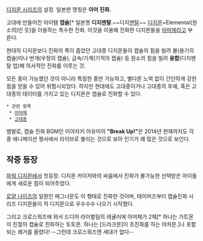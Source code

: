 [[디지몬 시리즈]]의 설정. 일본판 명칭은 '''아머 진화.''' 

고대에 만들어진 아이템 '''캡슐'''[* 일본명 '''디지멘탈'''.~~디지[[멘탈]]~~ [[디지몬]]+Elemental(원소의)인 듯]을 이용하는 특수한 진화. 이것을 이용해 진화한 디지몬들을 [[아머체]]라고 부른다.

현대의 디지몬보다 진화의 폭이 좁았던 고대종 디지몬들이 캡슐의 힘을 빌려 불(용기의 캡슐)이나 번개(우정의 캡슐), 금속/기계(기적의 캡슐) 등 원소의 힘을 빌려 '''융합'''(디지멘탈 업)해 의사적인 진화를 이루는 것.

모든 종이 가능했던 것이 아니라 특정한 종만 가능하고, 별다른 노력 없이 간단하게 강한 힘을 얻을 수 있어 위험시되었다. 하지만 현대에도 고대종이거나 고대종의 후예, 혹은 고대종의 데이터를 가지고 있는 디지몬은 캡슐로 진화할 수 있다.

 * 관련 항목
  * [[아머체]]
  * [[고대종]]

뱀발로, 캡슐 진화 BGM인 미야자키 아유미의 '''"Break Up!"'''은 2014년 현재까지도 각종 애니메이션 행사에서 라이브로 불리는 것으로 보아 인기가 꽤 많은 것으로 보인다.

== 작중 등장 ==
[[파워 디지몬]]에서 첫등장. 디지몬 카이저와의 싸움에서 진화가 불가능한 선택받은 아이들에게 새로운 힘이 되어주었다.

[[로얄 나이츠]]의 일원인 매그너몬도 이 형태로 진화한 것이며, 테이머즈부터 캡슐진화 시리즈 디지몬들이 적 디지몬으로 우수수수 나오기 시작했다.

그리고 크로스워즈에 와서 드디어 라이벌팀의 레귤러에 아머체가 2체[* 하나는 가트몬이 친절의 캡슐로 진화하는 토토몬. 하나는 [드라크몬]이 초진화를 하는 야차몬.]나 포함되는 쾌거를 올렸다! --그런데 크로스워즈엔 세대가 없다--


